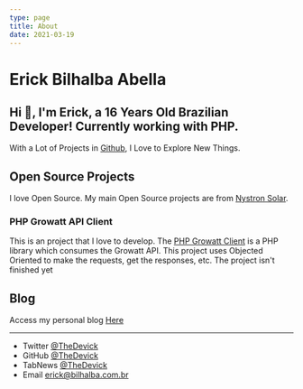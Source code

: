 ```yaml
---
type: page
title: About
date: 2021-03-19
---
```


# Erick Bilhalba Abella

## Hi 👋, I'm Erick, a 16 Years Old Brazilian Developer! Currently working with PHP.

With a Lot of Projects in [Github](https://github.com/TheDevick/), I Love to Explore New Things.

## Open Source Projects

I love Open Source. My main Open Source projects are from [Nystron Solar](https://github.com/NystronSolar).

### PHP Growatt API Client 
This is an project that I love to develop. The [PHP Growatt Client](https://github.com/NystronSolar/PHPGrowattClient) is a PHP library which consumes the Growatt API. This project uses Objected Oriented to make the requests, get the responses, etc. The project isn't finished yet

## Blog
Access my personal blog [Here](https://thedevick.vercel.app/posts)

---

- Twitter [@TheDevick](https://twitter.com/TheDevick)
- GitHub [@TheDevick](https://github.com/TheDevick)
- TabNews [@TheDevick](https://tabnews.com.br/TheDevick)
- Email erick@bilhalba.com.br
